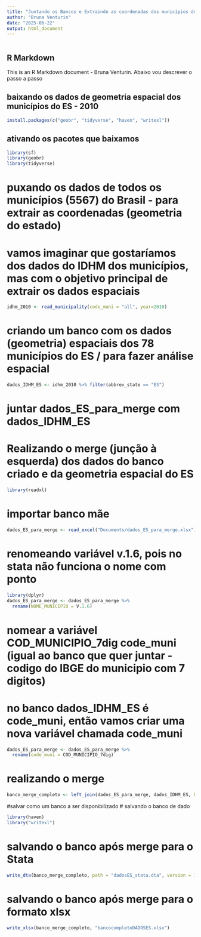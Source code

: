 ```yaml
---
title: "Juntando os Bancos e Extraindo as coordenadas dos municípios do ES"
author: "Bruna Venturin"
date: "2025-06-22"
output: html_document
---
```


```r
```

## R Markdown

This is an R Markdown document - Bruna Venturin.
Abaixo vou descrever o passo a passo

## baixando os dados de geometria espacial dos municípios do ES - 2010
```r
install.packages(c("geobr", "tidyverse", "haven", "writexl"))
```
## ativando os pacotes que baixamos
```r
library(sf)
library(geobr)
library(tidyverse)
```
# puxando os dados de todos os municípios (5567) do Brasil - para extrair as coordenadas (geometria do estado)
# vamos imaginar que gostaríamos dos dados do IDHM dos municípios, mas com o objetivo principal de extrair os dados espaciais
```r
idhm_2010 <- read_municipality(code_muni = "all", year=2010)
```
# criando um banco com os dados (geometria) espaciais dos 78 municípios do ES / para fazer análise espacial
```r
dados_IDHM_ES <- idhm_2010 %>% filter(abbrev_state == "ES")
```
# juntar dados_ES_para_merge com dados_IDHM_ES
# Realizando o merge (junção à esquerda) dos dados do banco criado e da geometria espacial do ES
```r
library(readxl)
```
# importar banco mãe
```r
dados_ES_para_merge <- read_excel("Documents/dados_ES_para_merge.xlsx")
```
# renomeando variável v.1.6, pois no stata não funciona o nome com ponto
```r
library(dplyr)
dados_ES_para_merge <- dados_ES_para_merge %>%
  rename(NOME_MUNICIPIO = V.1.6)
```
# nomear a variável COD_MUNICIPIO_7dig code_muni (igual ao banco que quer juntar - codigo do IBGE do municipio com 7 digitos)
# no banco dados_IDHM_ES é code_muni, então vamos criar uma nova variável chamada code_muni
```r
dados_ES_para_merge <- dados_ES_para_merge %>%
  rename(code_muni = COD_MUNICIPIO_7dig)
```
# realizando o merge
```r
banco_merge_completo <- left_join(dados_ES_para_merge, dados_IDHM_ES, by = "code_muni")
```
#salvar como um banco a ser disponibilizado 
# salvando o banco de dado
```r
library(haven)
library("writexl")
```
# salvando o banco após merge para o Stata
```r
write_dta(banco_merge_completo, path = "dadosES_stata.dta", version = 13)
```
# salvando o banco após merge para o formato xlsx
```r
write_xlsx(banco_merge_completo, "bancocompletoDADOSES.xlsx")
```